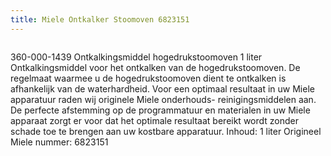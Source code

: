 ```yaml
---
title: Miele Ontkalker Stoomoven 6823151
---
```



<Image src={imageProduct} width={imageProduct.width} alt="" />


360-000-1439
Ontkalkingsmiddel hogedrukstoomoven 1 liter
Ontkalkingsmiddel voor het ontkalken van de hogedrukstoomoven. De regelmaat waarmee u de hogedrukstoomoven dient te ontkalken is afhankelijk van de waterhardheid.
Voor een optimaal resultaat in uw Miele apparatuur raden wij originele Miele onderhouds- reinigingsmiddelen aan. De perfecte afstemming op de programmatuur en materialen in uw Miele apparaat zorgt er voor dat het optimale resultaat bereikt wordt zonder schade toe te brengen aan uw kostbare apparatuur.
Inhoud: 1 liter
Origineel Miele nummer: 6823151
